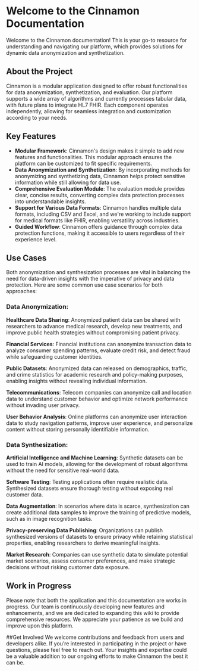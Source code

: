 # Welcome to the Cinnamon Documentation 

Welcome to the Cinnamon documentation! This is your go-to resource for understanding and navigating our platform, which provides solutions for dynamic data anonymization and synthetization.

## About the Project

Cinnamon is a modular application designed to offer robust functionalities for data anonymization, synthetization, and evaluation. Our platform supports a wide array of algorithms and currently processes tabular data, with future plans to integrate HL7 FHIR. Each component operates independently, allowing for seamless integration and customization according to your needs.

## Key Features
- **Modular Framework**: Cinnamon's design makes it simple to add new features and functionalities. This modular approach ensures the platform can be customized to fit specific requirements.
- **Data Anonymization and Synthetization**: By incorporating methods for anonymizing and synthetizing data, Cinnamon helps protect sensitive information while still allowing for data use.
- **Comprehensive Evaluation Module**: The evaluation module provides clear, concise results, converting complex data protection processes into understandable insights.
- **Support for Various Data Formats**: Cinnamon handles multiple data formats, including CSV and Excel, and we're working to include support for medical formats like FHIR, enabling versatility across industries.
- **Guided Workflow**: Cinnamon offers guidance through complex data protection functions, making it accessible to users regardless of their experience level.

## Use Cases 
Both anonymization and synthesization processes are vital in balancing the need for data-driven insights with the imperative of privacy and data protection. Here are some common use case scenarios for both approaches: 
### Data Anonymization:

**Healthcare Data Sharing**:
Anonymized patient data can be shared with researchers to advance medical research, develop new treatments, and improve public health strategies without compromising patient privacy.

**Financial Services**:
Financial institutions can anonymize transaction data to analyze consumer spending patterns, evaluate credit risk, and detect fraud while safeguarding customer identities.

**Public Datasets**:
Anonymized data can released on demographics, traffic, and crime statistics for academic research and policy-making purposes, enabling insights without revealing individual information.

**Telecommunications**:
Telecom companies can anonymize call and location data to understand customer behavior and optimize network performance without invading user privacy.

**User Behavior Analysis**:
Online platforms can anonymize user interaction data to study navigation patterns, improve user experience, and personalize content without storing personally identifiable information.

### Data Synthesization:

**Artificial Intelligence and Machine Learning**:
Synthetic datasets can be used to train AI models, allowing for the development of robust algorithms without the need for sensitive real-world data.

**Software Testing**:
Testing applications often require realistic data. Synthesized datasets ensure thorough testing without exposing real customer data.

**Data Augmentation**:
In scenarios where data is scarce, synthesization can create additional data samples to improve the training of predictive models, such as in image recognition tasks.

**Privacy-preserving Data Publishing**:
Organizations can publish synthesized versions of datasets to ensure privacy while retaining statistical properties, enabling researchers to derive meaningful insights.

**Market Research**:
Companies can use synthetic data to simulate potential market scenarios, assess consumer preferences, and make strategic decisions without risking customer data exposure.


## Work in Progress
Please note that both the application and this documentation are works in progress. Our team is continuously developing new features and enhancements, and we are dedicated to expanding this wiki to provide comprehensive resources. We appreciate your patience as we build and improve upon this platform.

##Get Involved
We welcome contributions and feedback from users and developers alike. If you’re interested in participating in the project or have questions, please feel free to reach out. Your insights and expertise could be a valuable addition to our ongoing efforts to make Cinnamon the best it can be.